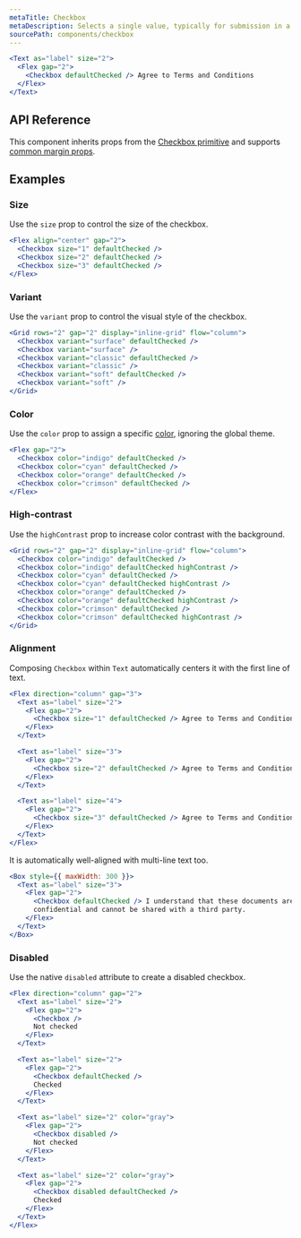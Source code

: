 ```yaml
---
metaTitle: Checkbox
metaDescription: Selects a single value, typically for submission in a form.
sourcePath: components/checkbox
---
```


```jsx live=true
<Text as="label" size="2">
  <Flex gap="2">
    <Checkbox defaultChecked /> Agree to Terms and Conditions
  </Flex>
</Text>
```

## API Reference

This component inherits props from the [Checkbox primitive](/primitives/docs/components/checkbox) and supports [common margin props](/themes/docs/theme/layout#margin-props).

<ThemesPropsTable name="checkbox" />

## Examples

### Size

Use the `size` prop to control the size of the checkbox.

```jsx live=true
<Flex align="center" gap="2">
  <Checkbox size="1" defaultChecked />
  <Checkbox size="2" defaultChecked />
  <Checkbox size="3" defaultChecked />
</Flex>
```

### Variant

Use the `variant` prop to control the visual style of the checkbox.

```jsx live=true
<Grid rows="2" gap="2" display="inline-grid" flow="column">
  <Checkbox variant="surface" defaultChecked />
  <Checkbox variant="surface" />
  <Checkbox variant="classic" defaultChecked />
  <Checkbox variant="classic" />
  <Checkbox variant="soft" defaultChecked />
  <Checkbox variant="soft" />
</Grid>
```

### Color

Use the `color` prop to assign a specific [color](/themes/docs/theme/color), ignoring the global theme.

```jsx live=true
<Flex gap="2">
  <Checkbox color="indigo" defaultChecked />
  <Checkbox color="cyan" defaultChecked />
  <Checkbox color="orange" defaultChecked />
  <Checkbox color="crimson" defaultChecked />
</Flex>
```

### High-contrast

Use the `highContrast` prop to increase color contrast with the background.

```jsx live=true
<Grid rows="2" gap="2" display="inline-grid" flow="column">
  <Checkbox color="indigo" defaultChecked />
  <Checkbox color="indigo" defaultChecked highContrast />
  <Checkbox color="cyan" defaultChecked />
  <Checkbox color="cyan" defaultChecked highContrast />
  <Checkbox color="orange" defaultChecked />
  <Checkbox color="orange" defaultChecked highContrast />
  <Checkbox color="crimson" defaultChecked />
  <Checkbox color="crimson" defaultChecked highContrast />
</Grid>
```

### Alignment

Composing `Checkbox` within `Text` automatically centers it with the first line of text.

```jsx live="true"
<Flex direction="column" gap="3">
  <Text as="label" size="2">
    <Flex gap="2">
      <Checkbox size="1" defaultChecked /> Agree to Terms and Conditions
    </Flex>
  </Text>

  <Text as="label" size="3">
    <Flex gap="2">
      <Checkbox size="2" defaultChecked /> Agree to Terms and Conditions
    </Flex>
  </Text>

  <Text as="label" size="4">
    <Flex gap="2">
      <Checkbox size="3" defaultChecked /> Agree to Terms and Conditions
    </Flex>
  </Text>
</Flex>
```

It is automatically well-aligned with multi-line text too.

```jsx live="true"
<Box style={{ maxWidth: 300 }}>
  <Text as="label" size="3">
    <Flex gap="2">
      <Checkbox defaultChecked /> I understand that these documents are
      confidential and cannot be shared with a third party.
    </Flex>
  </Text>
</Box>
```

### Disabled

Use the native `disabled` attribute to create a disabled checkbox.

```jsx live="true"
<Flex direction="column" gap="2">
  <Text as="label" size="2">
    <Flex gap="2">
      <Checkbox />
      Not checked
    </Flex>
  </Text>

  <Text as="label" size="2">
    <Flex gap="2">
      <Checkbox defaultChecked />
      Checked
    </Flex>
  </Text>

  <Text as="label" size="2" color="gray">
    <Flex gap="2">
      <Checkbox disabled />
      Not checked
    </Flex>
  </Text>

  <Text as="label" size="2" color="gray">
    <Flex gap="2">
      <Checkbox disabled defaultChecked />
      Checked
    </Flex>
  </Text>
</Flex>
```

